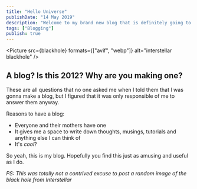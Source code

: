 ```yaml
---
title: "Hello Universe"
publishDate: "14 May 2019"
description: "Welcome to my brand new blog that is definitely going to be used"
tags: ["Blogging"]
publish: true
---
```



<Picture src={blackhole} formats={["avif", "webp"]} alt="interstellar blackhole" />

## A blog? Is this 2012? Why are you making one?

These are all questions that no one asked me when I told them that I was gonna make a blog, but I figured that it was only responsible of me to answer them anyway.

Reasons to have a blog:

- Everyone and their mothers have one
- It gives me a space to write down thoughts, musings, tutorials and anything else I can think of
- It's _cool_?

So yeah, this is my blog. Hopefully you find this just as amusing and useful as I do.

_PS: This was totally not a contrived excuse to post a random image of the black hole from Interstellar_
